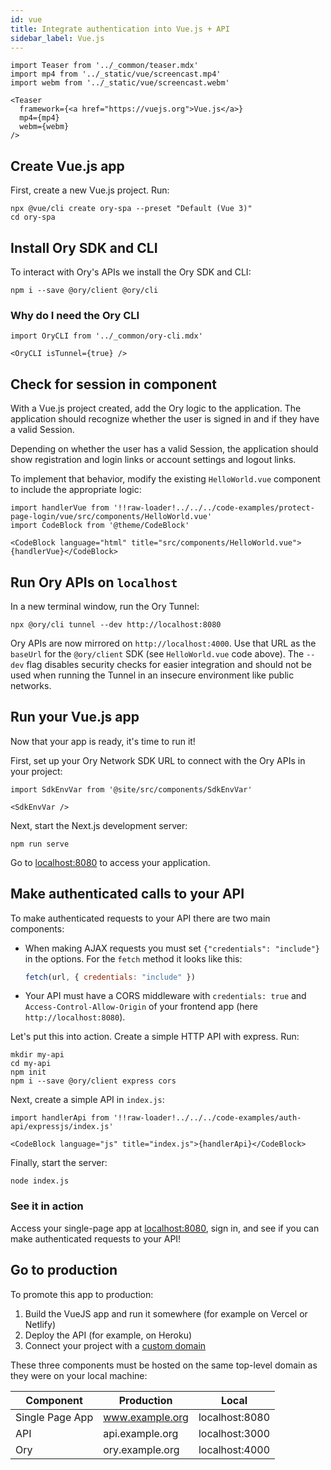 ```yaml
---
id: vue
title: Integrate authentication into Vue.js + API
sidebar_label: Vue.js
---
```


```mdx-code-block
import Teaser from '../_common/teaser.mdx'
import mp4 from '../_static/vue/screencast.mp4'
import webm from '../_static/vue/screencast.webm'

<Teaser
  framework={<a href="https://vuejs.org">Vue.js</a>}
  mp4={mp4}
  webm={webm}
/>
```

## Create Vue.js app

First, create a new Vue.js project. Run:

```shell
npx @vue/cli create ory-spa --preset "Default (Vue 3)"
cd ory-spa
```

## Install Ory SDK and CLI

To interact with Ory's APIs we install the Ory SDK and CLI:

```shell
npm i --save @ory/client @ory/cli
```

### Why do I need the Ory CLI

```mdx-code-block
import OryCLI from '../_common/ory-cli.mdx'

<OryCLI isTunnel={true} />
```

## Check for session in component

With a Vue.js project created, add the Ory logic to the application. The application should recognize whether the user is signed
in and if they have a valid Session.

Depending on whether the user has a valid Session, the application should show registration and login links or account settings
and logout links.

To implement that behavior, modify the existing `HelloWorld.vue` component to include the appropriate logic:

```mdx-code-block
import handlerVue from '!!raw-loader!../../../code-examples/protect-page-login/vue/src/components/HelloWorld.vue'
import CodeBlock from '@theme/CodeBlock'

<CodeBlock language="html" title="src/components/HelloWorld.vue">{handlerVue}</CodeBlock>
```

## Run Ory APIs on `localhost`

In a new terminal window, run the Ory Tunnel:

```shell
npx @ory/cli tunnel --dev http://localhost:8080
```

Ory APIs are now mirrored on `http://localhost:4000`. Use that URL as the `baseUrl` for the `@ory/client` SDK (see
`HelloWorld.vue` code above). The `--dev` flag disables security checks for easier integration and should not be used when running
the Tunnel in an insecure environment like public networks.

## Run your Vue.js app

Now that your app is ready, it's time to run it!

First, set up your Ory Network SDK URL to connect with the Ory APIs in your project:

```mdx-code-block
import SdkEnvVar from '@site/src/components/SdkEnvVar'

<SdkEnvVar />
```

Next, start the Next.js development server:

```shell
npm run serve
```

Go to [localhost:8080](http://localhost:8080/) to access your application.

## Make authenticated calls to your API

To make authenticated requests to your API there are two main components:

- When making AJAX requests you must set `{"credentials": "include"}` in the options. For the `fetch` method it looks like this:

  ```js
  fetch(url, { credentials: "include" })
  ```

- Your API must have a CORS middleware with `credentials: true` and `Access-Control-Allow-Origin` of your frontend app (here
  `http://localhost:8080`).

Let's put this into action. Create a simple HTTP API with express. Run:

```shell-script
mkdir my-api
cd my-api
npm init
npm i --save @ory/client express cors
```

Next, create a simple API in `index.js`:

```mdx-code-block
import handlerApi from '!!raw-loader!../../../code-examples/auth-api/expressjs/index.js'

<CodeBlock language="js" title="index.js">{handlerApi}</CodeBlock>
```

Finally, start the server:

```shell
node index.js
```

### See it in action

Access your single-page app at [localhost:8080](http://localhost:8080/), sign in, and see if you can make authenticated requests
to your API!

## Go to production

To promote this app to production:

1. Build the VueJS app and run it somewhere (for example on Vercel or Netlify)
2. Deploy the API (for example, on Heroku)
3. Connect your project with a [custom domain](../../guides/custom-domains.mdx)

These three components must be hosted on the same top-level domain as they were on your local machine:

| Component       | Production      | Local          |
| --------------- | --------------- | -------------- |
| Single Page App | www.example.org | localhost:8080 |
| API             | api.example.org | localhost:3000 |
| Ory             | ory.example.org | localhost:4000 |
